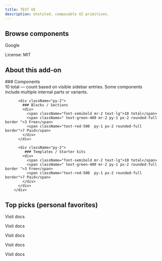 ```yaml
---
title: TEST UI
description: Unstyled, composable UI primitives.
---
```



## Browse components

<Card title="Official Doc" href="https://www.google.com" className="">

<p className="flex items-center gap-3 pt-2 text-base font-semibold">   <MoveRight strokeWidth={1.5}/> Google</p>
<p class=" flex justify-end"> License: <span className="text-red-600 tracking-wider ml-1"> MIT</span></p>
</Card>



## About this add-on
<Callout>  
<div className="prose   divide-y-1 space-y-2 sp">
          <div className="py-2">
          ### Components
            <div>
          <span className="font-semibold text-lg">10 total</span>
              <span className="italic"> — count based on
               visible sidebar entries. Some components include multiple internal
              parts or variants.</span>
            </div>
          </div>

          <div className="py-2">
            ### Blocks / Sections
            <div>
              <span className="font-semibold mr-2 text-lg">10 total</span>
              <span className=" text-green-400 mr-2 py-1 px-2 rounded-full border ">3 Free</span>
              <span className="text-red-500  py-1 px-2 rounded-full border">7 Paid</span>
            </div>
          </div>

          <div className="py-2">
             ### Templates / Starter kits
            <div>
              <span className="font-semibold mr-2 text-lg">10 total</span>
              <span className=" text-green-400 mr-2 py-1 px-2 rounded-full border ">3 Free</span>
              <span className="text-red-500  py-1 px-2 rounded-full border">7 Paid</span>
            </div>
          </div>
        </div>

 </Callout>


## Top picks (personal favorites)
 <Cards>
  <Card title="Lamda Button" href="/">
  
 <p className="flex items-center gap-3 pt-2 text-xs font-semibold">   <MoveRight strokeWidth={2} size={12} /> Visit docs</p>

</Card>
  <Card title="Lamda " href="/">
  
  <p className="flex items-center gap-3 pt-2 text-xs font-semibold">   <MoveRight strokeWidth={2} size={12} /> Visit docs</p>

</Card>
  <Card title="Lamda " href="/">
  
 <p className="flex items-center gap-3 pt-2 text-xs font-semibold">   <MoveRight strokeWidth={2} size={12} /> Visit docs</p>

</Card>
  <Card title="Lamda " href="/">
  
 <p className="flex items-center gap-3 pt-2 text-xs font-semibold">   <MoveRight strokeWidth={2} size={12} /> Visit docs</p>

</Card>
  <Card title="Lamda " href="/">
  
  <p className="flex items-center gap-3 pt-2 text-xs font-semibold">   <MoveRight strokeWidth={2} size={12} /> Visit docs</p>

</Card>
 </Cards>
